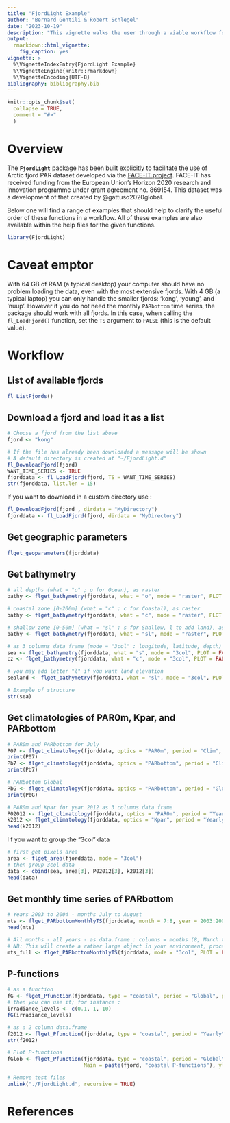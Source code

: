 ```yaml
---
title: "FjordLight Example"
author: "Bernard Gentili & Robert Schlegel"
date: "2023-10-19"
description: "This vignette walks the user through a viable workflow for using the functions within this package to work with the PAR dataset."
output: 
  rmarkdown::html_vignette:
    fig_caption: yes
vignette: >
  %\VignetteIndexEntry{FjordLight Example}
  %\VignetteEngine{knitr::rmarkdown}
  %\VignetteEncoding{UTF-8}
bibliography: bibliography.bib
---
```


```r
knitr::opts_chunk$set(
  collapse = TRUE,
  comment = "#>"
  )
```

# Overview

The __`FjordLight`__ package has been built explicitly to facilitate the use of Arctic fjord PAR dataset developed via the [FACE-IT project](https://www.face-it-project.eu/). FACE-IT has received funding from the European Union's Horizon 2020 research and innovation programme under grant agreement no. 869154. This dataset was a development of that created by @gattuso2020global.

Below one will find a range of examples that should help to clarify the useful order of these functions in a workflow. All of these examples are also available within the help files for the given functions.

```r
library(FjordLight)
```

# Caveat emptor

With 64 GB of RAM (a typical desktop) your computer should have no problem loading the data, even with the most extensive fjords. With 4 GB (a typical laptop) you can only handle the smaller fjords: 'kong', 'young', and 'nuup'. However if you do not need the monthly `PARbottom` time series, the package should work with all fjords. In this case, when calling the `fl_LoadFjord()` function, set the `TS` argument to `FALSE` (this is the default value).

# Workflow

## List of available fjords
```r
fl_ListFjords()
```

## Download a fjord and load it as a list

```r
# Choose a fjord from the list above
fjord <- "kong"

# If the file has already been downloaded a message will be shown
# A default directory is created at "~/FjordLight.d"
fl_DownloadFjord(fjord)
WANT_TIME_SERIES <- TRUE
fjorddata <- fl_LoadFjord(fjord, TS = WANT_TIME_SERIES)
str(fjorddata, list.len = 15)
```

If you want to download in a custom directory use :

```r
fl_DownloadFjord(fjord , dirdata = "MyDirectory")
fjorddata <- fl_LoadFjord(fjord, dirdata = "MyDirectory")
```

## Get geographic parameters

```r
flget_geoparameters(fjorddata)
```

## Get bathymetry

```r
# all depths (what = "o" ; o for Ocean), as raster
bathy <- flget_bathymetry(fjorddata, what = "o", mode = "raster", PLOT = TRUE)

# coastal zone [0-200m] (what = "c" ; c for Coastal), as raster
bathy <- flget_bathymetry(fjorddata, what = "c", mode = "raster", PLOT = TRUE)

# shallow zone [0-50m] (what = "sl" ; s for Shallow, l to add land), as raster
bathy <- flget_bathymetry(fjorddata, what = "sl", mode = "raster", PLOT = TRUE)

# as 3 columns data frame (mode = "3col" : longitude, latitude, depth)
sea <- flget_bathymetry(fjorddata, what = "s", mode = "3col", PLOT = FALSE)
cz <- flget_bathymetry(fjorddata, what = "c", mode = "3col", PLOT = FALSE)

# you may add letter "l" if you want land elevation
sealand <- flget_bathymetry(fjorddata, what = "sl", mode = "3col", PLOT = FALSE)

# Example of structure
str(sea)
```

## Get climatologies of PAR0m, Kpar, and PARbottom

```r
# PAR0m and PARbottom for July
P07 <- flget_climatology(fjorddata, optics = "PAR0m", period = "Clim", month = 7, PLOT = TRUE)
print(P07)
Pb7 <- flget_climatology(fjorddata, optics = "PARbottom", period = "Clim", month = 7, PLOT = TRUE)
print(Pb7)

# PARbottom Global
PbG <- flget_climatology(fjorddata, optics = "PARbottom", period = "Global", PLOT = TRUE)
print(PbG)

# PAR0m and Kpar for year 2012 as 3 columns data frame
P02012 <- flget_climatology(fjorddata, optics = "PAR0m", period = "Yearly", year = 2012, mode = "3col")
k2012 <- flget_climatology(fjorddata, optics = "Kpar", period = "Yearly", year = 2012, mode = "3col")
head(k2012)
```

I f you want to group the "3col" data

```r
# first get pixels area
area <- flget_area(fjorddata, mode = "3col")
# then group 3col data
data <- cbind(sea, area[3], P02012[3], k2012[3])
head(data)
```

## Get monthly time series of PARbottom

```r
# Years 2003 to 2004 - months July to August
mts <- flget_PARbottomMonthlyTS(fjorddata, month = 7:8, year = 2003:2004, PLOT = TRUE)
head(mts)
```

```r
# All months - all years - as data.frame : columns = months (8, March to October) * years (20, 2003 to 2022) + 2 (lon lat) = 162
# NB: This will create a rather large object in your environment, proceed with caution
mts_full <- flget_PARbottomMonthlyTS(fjorddata, mode = "3col", PLOT = FALSE)
```

## P-functions

```r
# as a function
fG <- flget_Pfunction(fjorddata, type = "coastal", period = "Global", plot = FALSE)
# then you can use it; for instance :
irradiance_levels <- c(0.1, 1, 10)
fG(irradiance_levels)

# as a 2 column data.frame
f2012 <- flget_Pfunction(fjorddata, type = "coastal", period = "Yearly", year = 2012, mode = "2col")
str(f2012)

# Plot P-functions
fGlob <- flget_Pfunction(fjorddata, type = "coastal", period = "Global", PLOT = TRUE, lty = 1, col = 1, lwd = 2, 
                         Main = paste(fjord, "coastal P-functions"), ylim = c(0, 50))
```

```r
# Remove test files
unlink("./FjordLight.d", recursive = TRUE)
```

# References
